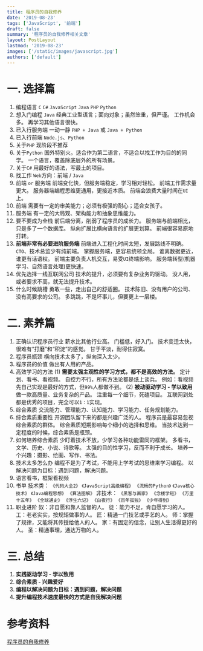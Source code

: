 ```yaml
---
title: 程序员的自我修养
date: '2019-08-23'
tags: ['JavaScript', '前端']
draft: false
summary: '程序员的自我修养相关文章'
layout: PostLayout
lastmod: '2019-08-23'
images: ['/static/images/javascript.jpg']
authors: ['default']
---
```


# 一. 选择篇
1. 编程语言
`C`  `C#`  `JavaScript` `Java`  `PHP`  `Python`
2. 想入门编程
`Java`
经典工业型语言；面向对象；虽然笨重，但严谨。
工作机会多。
再学习其他语言很快。
3. 已入行服务端
一动一静
`PHP + Java` 或 `Java + Python`
4. 已入行前端
`Node.js`、`Python`
5. 关于`PHP`
现阶段不推荐
6. 关于`Python`
国外特别火。适合作为第二语言，不适合以找工作为目的的同学。
一个语言，覆盖除底层外的所有场景。
7. 关于`C#`
用最好的语法，写最土的项目。
8. 找工作
`Web`方向：前端 / `Java`
9. 前端 `or` 服务端
前端变化快，但服务端稳定，学习相对轻松。
前端工作需求量更大。
服务器端编程思维更通用，更接近本质。
前端会浪费大量时间在`UI`上。
10. 前端
需要有一定的审美能力；必须有极强的耐心；适合女孩子。
11. 服务端
有一定的大局观、架构能力和抽象思维能力。
12. 要不要成为全栈
前后端分离，削弱了程序员的成长力。
服务端与前端相比，只是多了一个数据库。
纵向扩展比横向语言的扩展更划算。
前端很容易原地打转。
13. **前端非常有必要进阶服务端**
前端进入工程化时间太短，发展路线不明确。
`CTO`、技术总监少有纯前端。
掌握服务端，更容易统领全局。
谁离数据更近，谁更有话语权。
前端主要负责人机交互，易受`UI`终端影响。
服务端转型(机器学习、自然语言处理)更快速。
14. 优先选择一线互联网公司 
技术的提升，必须要有复杂业务的驱动。
没人用，或者要求不高，就无法提升技术。
15. 什么时候跳槽
勇敢一些，走出自己的舒适圈。
技术陈旧、没有用户的公司、没有高要求的公司。
多跳跳，不是坏事儿，但要更上一层楼。
# 二. 素养篇
1. 正确认识程序员行业
薪水比其他行业高。
门槛低，好入门。
技术变迁太快，很难有“打磨”和“积淀”的感觉。
甘于平淡，耐得住寂寞。
2. 程序员瓶颈
横向技术太多了，纵向深入太少。
3. 程序员的价值
做出有人用的产品。
4. 高效学习的方法
(1) **需要太强主观性的学习方式，都不是高效的方法。**
定计划、看书、看视频。
自控力不行，所有方法论都是纸上谈兵。
例如：看视频先自己实现是最好的方式，但`99%`人都做不到。
(2) **被动驱动学习 - 学以致用**
做一款高质量、业务复杂的产品。
注重每一个细节，死磕项目。
互联网到处都是优秀的项目，完全可以`1：1`实现。
5. 综合素质
交流能力、管理能力、认知能力、学习能力、任务规划能力。
6. 综合素质重要性
开源团队留下来的都是兴趣广泛的人。
程序员是最容易忽视综合素质的群体。
综合素质短期影响每个细小的选择和思维。
当技术达到一定程度的时候，综合素质是瓶颈。
7. 如何培养综合素质
少盯着技术不放，少学习各种功能雷同的框架。
多看书，文学、历史、小说、诗歌等。
太强的目的性学习，反而不利于成长。
培养一个兴趣：摄影、绘画、写作、书法。
8. 技术太多怎么办
编程不是为了考试，不能用上学考试的思维来学习编程。
以解决问题为目标：遇到问题，解决问题。
9. 语言看书，框架看视频
10. 书单
技术类：
`《代码大全2》`
`《JavaScript高级编程》`
`《流畅的Python》`
`《Java核心技术》` `《Java编程思想》`
`《算法图解》`
非技术：
`《黑客与画家》`
`《念楼学短》`
`《万里十五年》`
`《全球通史》`
`《浮生六记》`
`《白夜行》`
`《百年孤独》`
`《少年得到》`
11. 职业进阶
奴：非自愿和靠人监督的人。
徒：能力不足，肯自愿学习的人。
工：老老实实，按规矩做事的人。
匠：精通一门技艺或手艺的人。
师：掌握了规律，又能将其传授给他人的人。
家：有固定的信念，让别人生活得更好的人。
圣：精通事理，通达万物的人。
# 三. 总结
 1. **实践驱动学习 - 学以致用**
2. **综合素质 - 兴趣爱好**
3. **编程以解决问题为目标：遇到问题，解决问题**
4. **提升编程技术速度最快的方式是自我解决问题**
# 参考资料
 [程序员的自我修养](https://coding.imooc.com/learn/list/369.html)
